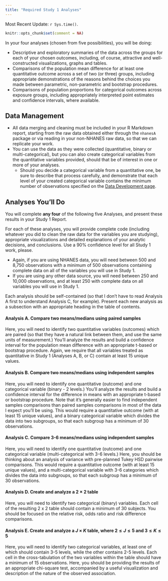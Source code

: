 ```yaml
---
title: "Required Study 1 Analyses"
---
```


Most Recent Update: `r Sys.time()`.

```r
knitr::opts_chunk$set(comment = NA)
```

In your four analyses (chosen from five possibilities), you will be doing:

- Descriptive and exploratory summaries of the data across the groups for each of your chosen outcomes, including, of course, attractive and well-constructed visualizations, graphs and tables.
- Comparisons of the population mean difference for at least one quantitative outcome across a set of two (or three) groups, including appropriate demonstrations of the reasons behind the choices you made between parametric, non-parametric and bootstrap procedures.
- Comparisons of population proportions for categorical outcomes across exposure groups, including appropriately interpreted point estimates and confidence intervals, where available.

## Data Management 

- All data merging and cleaning must be included in your R Markdown report, starting from the raw data obtained either through the `nhanesA` package or via reading in your non-NHANES raw data, so that we can replicate your work.
- You can use the data as they were collected (quantitative, binary or multi-categorical), but you can also create categorical variables from the quantitative variables provided, should that be of interest in one or more of your analyses. 
    - Should you decide a categorical variable from a quantitative one, be sure to describe that process carefully, and demonstrate that each level of your created categorical variable contains the minimum number of observations specified on the [Data Development page](data1.html). 

## Analyses You'll Do

You will complete **any four** of the following five Analyses, and present these results in your Study 1 Report.

For each of these analyses, you will provide complete code (including whatever you did to clean the raw data for the variables you are studying), appropriate visualizations and detailed explanations of your analytic decisions, and conclusions. Use a 90% confidence level for all Study 1 work, please. 

- Again, if you are using NHANES data, you will need between 500 and 8,750 observations with a minimum of 500 observations containing complete data on all of the variables you will use in Study 1.
- If you are using any other data source, you will need between 250 and 10,000 observations, and at least 250 with complete data on all variables you will use in Study 1.

Each analysis should be self-contained (so that I don't have to read Analysis A first to understand Analysis C, for example). Present each new analysis as a subsection with an appropriate heading in the table of contents.

#### Analysis A. Compare two means/medians using paired samples

Here, you will need to identify two quantitative variables (outcomes) which are paired (so that they have a natural link between them, and use the same units of measurement.) You'll analyze the results and build a confidence interval for the population mean difference with an appropriate t-based or bootstrap procedure. Again, we require that all variables treated as quantitative in Study 1 (Analyses A, B, or C) contain at least 15 unique values.

#### Analysis B. Compare two means/medians using independent samples

Here, you will need to identify one quantitative (outcome) and one categorical variable (binary - 2 levels.) You'll analyze the results and build a confidence interval for the difference in means with an appropriate t-based or bootstrap procedure. Note that it's generally easier to find independent samples comparisons than paired samples comparisons in most of the data I expect you'll be using. This would require a quantitative outcome (with at least 15 unique values), and a binary categorical variable which divides the data into two subgroups, so that each subgroup has a minimum of 30 observations.

#### Analysis C. Compare 3-6 means/medians using independent samples

Here, you will need to identify one quantitative (outcome) and one categorical variable (multi-categorical with 3-6 levels.) Here, you should be thinking about an analysis of variance with pre-planned Tukey HSD pairwise comparisons. This would require a quantitative outcome (with at least 15 unique values), and a multi-categorical variable with 3-6 categories which divides the data into subgroups, so that each subgroup has a minimum of 30 observations.

#### Analysis D. Create and analyze a $2 \times 2$ table

Here, you will need to identify two categorical (binary) variables. Each cell of the resulting 2 x 2 table should contain a minimum of 30 subjects. You should be focused on the relative risk, odds ratio and risk difference comparisons. 

#### Analysis E. Create and analyze a $J \times K$ table, where $2 \leq J \leq 5$ and $3 \leq K \leq 5$

Here, you will need to identify two categorical variables, at least one of which should contain 3-5 levels, while the other contains 2-5 levels. Each cell in the cross-tabulation of the two variables within the table should have a minimum of 15 observations. Here, you should be providing the results of an appropriate chi-square test, accompanied by a useful visualization and description of the nature of the observed association.

